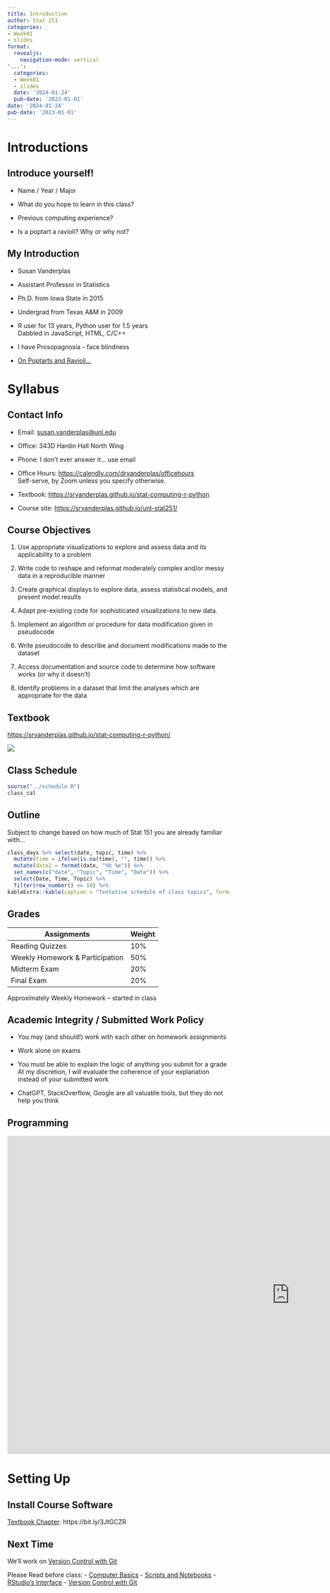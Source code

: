 ```yaml
---
title: Introduction
author: Stat 251
categories:
- Week01
- slides
format:
  revealjs:
    navigation-mode: vertical
'...':
  categories:
  - Week01
  - slides
  date: '2024-01-24'
  pub-date: '2023-01-01'
date: '2024-01-24'
pub-date: '2023-01-01'
---
```


# Introductions

## Introduce yourself!

- Name / Year / Major

- What do you hope to learn in this class?

- Previous computing experience?

- Is a poptart a ravioli? Why or why not?

## My Introduction

- Susan Vanderplas

- Assistant Professor in Statistics

- Ph.D. from Iowa State in 2015

- Undergrad from Texas A&M in 2009

- R user for 13 years, Python user for 1.5 years    
Dabbled in JavaScript, HTML, C/C++

- I have Prosopagnosia - face blindness

- [On Poptarts and Ravioli...](https://twitter.com/Phosphatide/status/974067376894328833)

# Syllabus

## Contact Info

- Email: [susan.vanderplas@unl.edu](mailto:susan.vanderplas@unl.edu?subject=Stat251)

- Office: 343D Hardin Hall North Wing

- Phone: I don't ever answer it... use email

- Office Hours: [https://calendly.com/drvanderplas/officehours](https://calendly.com/drvanderplas/officehours  )    
Self-serve, by Zoom unless you specify otherwise.

- Textbook: [https://srvanderplas.github.io/stat-computing-r-python](https://srvanderplas.github.io/stat-computing-r-python)

- Course site: [https://srvanderplas.github.io/unl-stat251/](https://srvanderplas.github.io/unl-stat251/)

## Course Objectives

1. Use appropriate visualizations to explore and assess data and its applicability to a problem 

2. Write code to reshape and reformat moderately complex and/or messy data in a reproducible manner

3. Create graphical displays to explore data, assess statistical models, and present model results 

4. Adapt pre-existing code for sophisticated visualizations to new data.

5. Implement an algorithm or procedure for data modification given in pseudocode 

6. Write pseudocode to describe and document modifications made to the dataset

7. Access documentation and source code to determine how software works (or why it doesn't)

8. Identify problems in a dataset that limit the analyses which are appropriate for the data

## Textbook

[https://srvanderplas.github.io/stat-computing-r-python/](https://srvanderplas.github.io/stat-computing-r-python/)

![](https://srvanderplas.github.io/stat-computing-r-python/build_deps/cover.png){fig-alt="Cover image of the textbook"}

## Class Schedule

```r
source("../schedule.R")
class_cal
```
## Outline

Subject to change based on how much of Stat 151 you are already familiar with...

```r
class_days %>% select(date, topic, time) %>%
  mutate(time = ifelse(is.na(time), "", time)) %>%
  mutate(date2 = format(date, "%b %e")) %>%
  set_names(c("date", "Topic", "Time", "Date")) %>%
  select(Date, Time, Topic) %>%
  filter(row_number() <= 10) %>%
kableExtra::kable(caption = "Tentative schedule of class topics", format = "simple")
```

## Grades


Assignments | Weight
----- | -----
Reading Quizzes | 10%
Weekly Homework & Participation | 50% 
Midterm Exam | 20%
Final Exam | 20%

Approximately Weekly Homework -- started in class

## Academic Integrity / Submitted Work Policy

- You may (and should!) work with each other on homework assignments

- Work alone on exams

- You must be able to explain the logic of anything you submit for a grade    
At my discretion, I will evaluate the coherence of your explanation instead of your submitted work

- ChatGPT, StackOverflow, Google are all valuable tools, but they do not help you think


## Programming

<iframe width="1280" height="720" src="https://www.youtube.com/embed/WGWm_lOFXCk" title="Take Chances Make Mistakes - Ms. Frizzle | The Magic School Bus (Gone as Planned)" frameborder="0" allow="accelerometer; autoplay; clipboard-write; encrypted-media; gyroscope; picture-in-picture; web-share" allowfullscreen></iframe>


# Setting Up

## Install Course Software

[Textbook Chapter](https://srvanderplas.github.io/stat-computing-r-python/part-tools/02-setting-up-computer.html): https://bit.ly/3JtGCZR

## Next Time

We'll work on [Version Control with Git](https://srvanderplas.github.io/stat-computing-r-python/part-tools/05-git-and-github.html)


Please Read before class: 
- [Computer Basics](https://srvanderplas.github.io/stat-computing-r-python/part-tools/01-computer-basics.html)
- [Scripts and Notebooks](https://srvanderplas.github.io/stat-computing-r-python/part-tools/03-scripts-notebooks.html)
- [RStudio's Interface](https://srvanderplas.github.io/stat-computing-r-python/part-tools/04-Rstudio-interface.html)
- [Version Control with Git](https://srvanderplas.github.io/stat-computing-r-python/part-tools/05-git-and-github.html)
